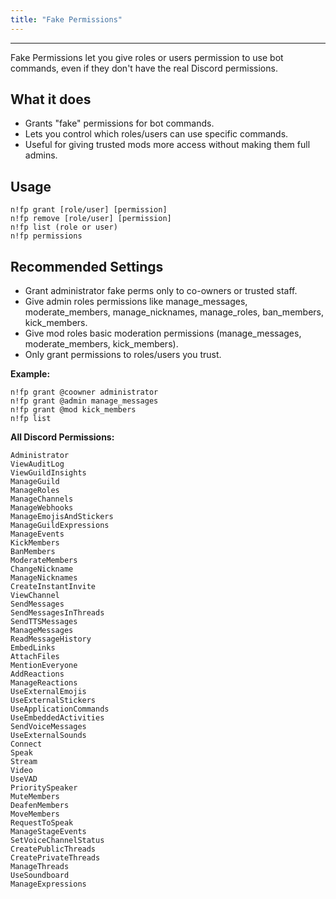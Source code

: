 ```yaml
---
title: "Fake Permissions"
---
```


---

Fake Permissions let you give roles or users permission to use bot commands, even if they don't have the real Discord permissions.

## What it does

- Grants "fake" permissions for bot commands.
- Lets you control which roles/users can use specific commands.
- Useful for giving trusted mods more access without making them full admins.

## Usage

```
n!fp grant [role/user] [permission]
n!fp remove [role/user] [permission]
n!fp list (role or user)
n!fp permissions
```

## Recommended Settings

- Grant administrator fake perms only to co-owners or trusted staff.
- Give admin roles permissions like manage_messages, moderate_members, manage_nicknames, manage_roles, ban_members, kick_members.
- Give mod roles basic moderation permissions (manage_messages, moderate_members, kick_members).
- Only grant permissions to roles/users you trust.

**Example:**

```
n!fp grant @coowner administrator
n!fp grant @admin manage_messages
n!fp grant @mod kick_members
n!fp list
```


**All Discord Permissions:**

```
Administrator
ViewAuditLog
ViewGuildInsights
ManageGuild
ManageRoles
ManageChannels
ManageWebhooks
ManageEmojisAndStickers
ManageGuildExpressions
ManageEvents
KickMembers
BanMembers
ModerateMembers
ChangeNickname
ManageNicknames
CreateInstantInvite
ViewChannel
SendMessages
SendMessagesInThreads
SendTTSMessages
ManageMessages
ReadMessageHistory
EmbedLinks
AttachFiles
MentionEveryone
AddReactions
ManageReactions
UseExternalEmojis
UseExternalStickers
UseApplicationCommands
UseEmbeddedActivities
SendVoiceMessages
UseExternalSounds
Connect
Speak
Stream
Video
UseVAD
PrioritySpeaker
MuteMembers
DeafenMembers
MoveMembers
RequestToSpeak
ManageStageEvents
SetVoiceChannelStatus
CreatePublicThreads
CreatePrivateThreads
ManageThreads
UseSoundboard
ManageExpressions
```